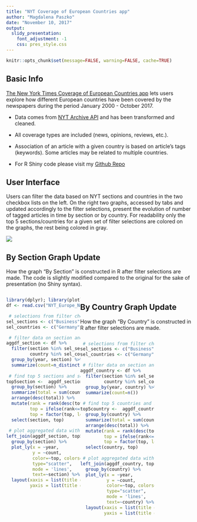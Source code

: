 ```yaml
---
title: "NYT Coverage of European Countries app"
author: "Magdalena Paszko"
date: "November 10, 2017"
output:
  slidy_presentation:
    font_adjustment: -1
    css: pres_style.css
---
```


```r
knitr::opts_chunk$set(message=FALSE, warning=FALSE, cache=TRUE)
```

## Basic Info

<a href="https://mpacho.shinyapps.io/nyt_coverage_of_european_countries/" target="_blank">The New York Times Coverage of European Countries app</a> lets users explore how different European countries have been covered by the newspapers during the period January 2000 - October 2017.

- Data comes from <a href="https://developer.nytimes.com/" target="_blank">NYT Archive API</a> and has been transformed and cleaned. 

- All coverage types are included (news, opinions, reviews, etc.).

- Association of an article with a given country is based on article's tags (keywords). Some articles may be related to multiple countries.

- For R Shiny code please visit my <a href="https://github.com/MPacho/NYT-Coverage-of-European-Countries" target="_blank">Github Repo</a> 

## User Interface

Users can filter the data based on NYT sections and countries in the two checkbox lists on the left. On the right two graphs, accessed by tabs and updated accordingly to the filter selections, present the evolution of number of tagged articles in time by section or by country. For readability only the top 5 sections/countries for a given set of filter selections are colored on the graphs, the rest being colored in gray.

![](Capture.png)

## By Section Graph Update
How the graph "By Section" is constructed in R after filter selections are made. The code is slightly modified compared to the original for the sake of presentation (no Shiny syntax).

<div style="float: left; width: 40%;">
```r

library(dplyr); library(plotly)
df <- read.csv("NYT_Europe_News_Clean.csv", header=TRUE, stringsAsFactors=FALSE)

 # selections from filter checkboxes
sel_sections <- c("Business", "Arts", "Sports", "Opinion", "Blogs", "Fashion & Style")
sel_countries <- c("Germany", "Great Britain", "France", "Poland", "Lithuania", "Finland")

 # filter data on section and country and aggregate by year and section
aggdf_section <- df %>% 
  filter(section %in% sel_sections &
         country %in% sel_countries) %>%
  group_by(year, section) %>%
  summarize(count=n_distinct(main))
    
 # find top 5 sections and set the rest as "other"
top5section <-  aggdf_section %>% 
  group_by(section) %>%
  summarize(total = sum(count)) %>%
  arrange(desc(total)) %>%
  mutate(rank = rank(desc(total)),
         top = ifelse(rank<=5, section, "other"),
         top = factor(top, levels=unique(top))) %>%
  select(section, top)
    
 # plot aggregated data with colors by top 5 with plotly
left_join(aggdf_section, top5section, by="section") %>%
  group_by(section) %>%
  plot_ly(x = ~year, 
          y = ~count, 
          color=~top, colors="Set1", alpha=0.9,
          type="scatter",
          mode = 'lines',
          text=~section) %>%
  layout(xaxis = list(title = "Year"),
         yaxis = list(title = 'Number of tagged articles'))

```
</div>

<div style="float: right; width: 60%;">
```r
```
</div>


## By Country Graph Update
How the graph "By Country" is constructed in R after filter selections are made.

<div style="float: left; width: 40%;">
```r
    
 # selections from filter checkboxes
sel_sections <- c("Business", "Arts", "Sports", "Opinion", "Blogs", "Fashion & Style")
sel_countries <- c("Germany", "Great Britain", "France", "Poland", "Lithuania", "Finland")

 # filter data on section and country and aggregate by year and country
aggdf_country <- df %>% 
  filter(section %in% sel_sections &
         country %in% sel_countries) %>%
  group_by(year, country) %>%
  summarize(count=n())
    
 # find top 5 countries and set the rest as "other"
top5country <-  aggdf_country %>% 
  group_by(country) %>%
  summarize(total = sum(count)) %>%
  arrange(desc(total)) %>%
  mutate(rank = rank(desc(total)),
         top = ifelse(rank<=5, country, "other"),
         top = factor(top, levels=unique(top))) %>%
  select(country, top)
    
 # plot aggregated data with colors by top 5 with plotly
left_join(aggdf_country, top5country, by="country") %>%
  group_by(country) %>%
  plot_ly(x = ~year, 
          y = ~count, 
          color=~top, colors="Set1", alpha=0.9,
          type="scatter",
          mode = 'lines',
          text=~country) %>%
  layout(xaxis = list(title = "Year"),
         yaxis = list(title = 'Number of tagged articles'))

```
</div>

<div style="float: right; width: 60%;">
```r
```
</div>

